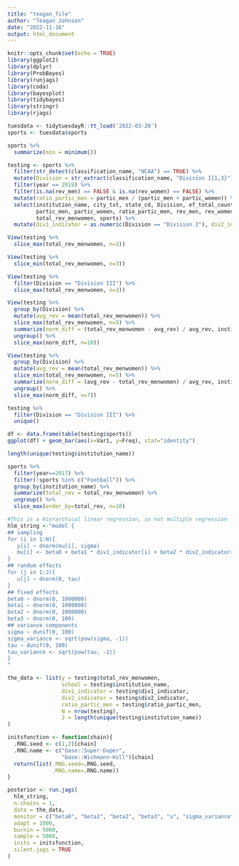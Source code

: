 ```yaml
---
title: "teagan_file"
author: "Teagan Johnson"
date: "2022-11-16"
output: html_document
---
```


```r
knitr::opts_chunk$set(echo = TRUE)
library(ggplot2)
library(dplyr)
library(ProbBayes)
library(runjags)
library(coda)
library(bayesplot)
library(tidybayes)
library(stringr)
library(rjags)
```

```r
tuesdata <- tidytuesdayR::tt_load('2022-03-29')
sports <- tuesdata$sports
```

```r
sports %>% 
  summarize(min = minimum())
```


```r
testing <- sports %>%
  filter(str_detect(classification_name, "NCAA") == TRUE) %>%
  mutate(Division = str_extract(classification_name, "Division I{1,3}")) %>%
  filter(year == 2019) %>%
  filter(is.na(rev_men) == FALSE & is.na(rev_women) == FALSE) %>%
  mutate(ratio_partic_men = partic_men / (partic_men + partic_women)) %>%
  select(institution_name, city_txt, state_cd, Division, ef_total_count, 
         partic_men, partic_women, ratio_partic_men, rev_men, rev_women, 
         total_rev_menwomen, sports) %>%
  mutate(div1_indicator = as.numeric(Division == "Division I"), div2_indicator = as.numeric(Division == "Division II"))
```

```r
View(testing %>%
  slice_max(total_rev_menwomen, n=3))

View(testing %>%
  slice_min(total_rev_menwomen, n=3))
```

```r
View(testing %>%
  filter(Division == "Division III") %>%
  slice_max(total_rev_menwomen, n=3))

View(testing %>%
  group_by(Division) %>%
  mutate(avg_rev = mean(total_rev_menwomen)) %>%
  slice_max(total_rev_menwomen, n=5) %>%
  summarize(norm_diff = (total_rev_menwomen - avg_rev) / avg_rev, institution_name, avg_rev) %>%
  ungroup() %>%
  slice_max(norm_diff, n=10))
```

```r
View(testing %>%
  group_by(Division) %>%
  mutate(avg_rev = mean(total_rev_menwomen)) %>%
  slice_min(total_rev_menwomen, n=5) %>%
  summarize(norm_diff = (avg_rev - total_rev_menwomen) / avg_rev, institution_name, avg_rev, total_rev_menwomen) %>%
  ungroup() %>%
  slice_max(norm_diff, n=7))
```


```r
testing %>%
  filter(Division == "Division III") %>%
  unique()
```



```r
df <- data.frame(table(testing$sports))
ggplot(df) + geom_bar(aes(x=Var1, y=Freq), stat="identity")
```

```r
length(unique(testing$institution_name))
```
```r
sports %>%
  filter(year==2017) %>%
  filter(!sports %in% c("Football")) %>%
  group_by(institution_name) %>%
  summarize(total_rev = total_rev_menwomen) %>%
  ungroup() %>%
  slice_max(order_by=total_rev, n=10)
```

```r
#This is a Hierarchical linear regression, so not multiple regression
hlm_string <-"model {
## sampling
for (i in 1:N){
   y[i] ~ dnorm(mu[i], sigma)
   mu[i] <- beta0 + beta1 * div1_indicator[i] + beta2 * div2_indicator[i] + beta3 * ratio_partic_men[i] + u[school[i]]
}
## random effects
for (j in 1:J){
   u[j] ~ dnorm(0, tau)
}
## fixed effects
beta0 ~ dnorm(0, 1000000)
beta1 ~ dnorm(0, 1000000)
beta2 ~ dnorm(0, 1000000)
beta3 ~ dnorm(0, 100)
## variance components
sigma ~ dunif(0, 100)
sigma_variance <- sqrt(pow(sigma, -1))
tau ~ dunif(0, 100)
tau_variance <- sqrt(pow(tau, -1))
}
"

the_data <- list(y = testing$total_rev_menwomen, 
                 school = testing$institution_name, 
                 div1_indicator = testing$div1_indicator,
                 div2_indicator = testing$div2_indicator,
                 ratio_partic_men = testing$ratio_partic_men,
                 N = nrow(testing), 
                 J = length(unique(testing$institution_name))
)

initsfunction <- function(chain){
  .RNG.seed <- c(1,2)[chain]
  .RNG.name <- c("base::Super-Duper",
                 "base::Wichmann-Hill")[chain]
  return(list(.RNG.seed=.RNG.seed,
              .RNG.name=.RNG.name))
}

posterior <- run.jags(
  hlm_string,
  n.chains = 1,
  data = the_data,
  monitor = c("beta0", "beta1", "beta2", "beta3", "u", "sigma_variance", "tau_variance"),
  adapt = 1000,
  burnin = 5000,
  sample = 5000,
  inits = initsfunction,
  silent.jags = TRUE
)
```




